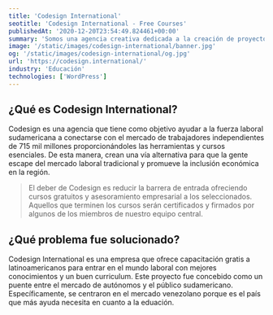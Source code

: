 ```yaml
---
title: 'Codesign International'
seotitle: 'Codesign International - Free Courses'
publishedAt: '2020-12-20T23:54:49.824461+00:00'
summary: 'Somos una agencia creativa dedicada a la creación de proyectos significativos. Nuestro equipo está listo para hacer su trabajo y hacerlo de la mejor manera.'
image: '/static/images/codesign-international/banner.jpg'
og: '/static/images/codesign-international/og.jpg'
url: 'https://codesign.international/'
industry: 'Educación'
technologies: ['WordPress']
---
```


## ¿Qué es Codesign International?

Codesign es una agencia que tiene como objetivo ayudar a la fuerza laboral sudamericana a conectarse con el mercado de trabajadores independientes de 715 mil millones proporcionándoles las herramientas y cursos esenciales. De esta manera, crean una vía alternativa para que la gente escape del mercado laboral tradicional y promueve la inclusión económica en la región.

> El deber de Codesign es reducir la barrera de entrada ofreciendo cursos gratuitos y asesoramiento empresarial a los seleccionados. Aquellos que terminen los cursos serán certificados y firmados por algunos de los miembros de nuestro equipo central.

## ¿Qué problema fue solucionado?

Codesign International es una empresa que ofrece capacitación gratis a latinoamericanos para entrar en el mundo laboral con mejores conocimientos y un buen curriculum. Este proyecto fue concebido como un puente entre el mercado de autónomos y el público sudamericano. Específicamente, se centraron en el mercado venezolano porque es el país que más ayuda necesita en cuanto a la eduación.